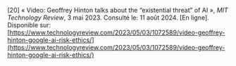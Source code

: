 \[20\]		« Video: Geoffrey Hinton talks about the “existential threat” of AI », *MIT Technology Review*, 3 mai 2023\. Consulté le: 11 août 2024\. \[En ligne\]. Disponible sur: [https://www.technologyreview.com/2023/05/03/1072589/video-geoffrey-hinton-google-ai-risk-ethics/](https://www.technologyreview.com/2023/05/03/1072589/video-geoffrey-hinton-google-ai-risk-ethics/)